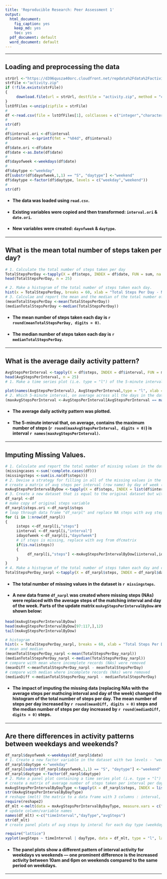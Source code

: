 ```yaml
---
title: 'Reproducible Research: Peer Assessment 1'
output:
  html_document:
    fig_caption: yes
    keep_md: yes
    toc: yes
  pdf_document: default
  word_document: default
---
```


------------------------------------

## Loading and preprocessing the data
```r
strUrl <-"https://d396qusza40orc.cloudfront.net/repdata%2Fdata%2Factivity.zip"
strFile <-"activity.zip"
if (!file.exists(strFile))
{
     download.file(url = strUrl, destfile = "activity.zip", method = "curl", mode = "wb")  
}
lstOfFiles <-unzip(zipfile = strFile)
#
df <-read.csv(file = lstOfFiles[1], colClasses = c("integer","character","integer"))
#
str(df)
#
df$interval.ori <-df$interval
df$interval <-sprintf(fmt = "%04d", df$interval)
#
df$date.ori <-df$date
df$date <-as.Date(df$date)
#
df$dayofweek <-weekdays(df$date)
#
df$daytype <-"weekday"
df[substr(df$dayofweek,1,1) == "S", "daytype"] <-"weekend"
df$daytype <-factor(df$daytype, levels = c("weekday","weekend"))
#
str(df)
```

* #### The data was loaded using `read.csv`.
* #### Existing variables were copied and then transformed: `interval.ori` & `date.ori`.
* #### New variables were created: `dayofweek` & `daytype`.

----------------------------------------------------

## What is the mean total number of steps taken per day?
```r
# 1. Calculate the total number of steps taken per day
TotalStepsPerDay <-tapply(X = df$steps, INDEX = df$date, FUN = sum, na.rm = TRUE)
head(TotalStepsPerDay, n = 25)
```

```r
# 2. Make a histogram of the total number of steps taken each day.
hist(x = TotalStepsPerDay, breaks = 60, xlab = "Total Steps Per Day - NAs removed")
# 3. Calculae and report the mean and the median of the total number of steps taken per day.
(meanTotalStepsPerDay <-mean(TotalStepsPerDay))
(medianTotalStepsPerDay <-median(TotalStepsPerDay))
```
* #### The mean number of steps taken each day is `r round(meanTotalStepsPerDay, digits = 0)`.
* #### The median number of steps taken each day is `r medianTotalStepsPerDay`.

----------------------------------------------

## What is the average daily activity pattern?
```r
AvgStepsPerInterval <-tapply(X = df$steps, INDEX = df$interval, FUN = mean, na.rm = TRUE)
head(AvgStepsPerInterval, n = 25)
# 1. Make a time series plot (i.e. type = "l") of the 5-minute interval (x-axis) and the average number of steps taken, averaged across all days (y-axis)
```

```r
plot(names(AvgStepsPerInterval), AvgStepsPerInterval,type = "l", xlab = "5 Minute Intervals")
# 2. Which 5-minute interval, on average across all the days in the dataset, contains the maximum number of steps?
(maxAvgStepsPerInterval <-AvgStepsPerInterval[AvgStepsPerInterval == max(AvgStepsPerInterval)])
```

* #### The average daily activity pattern was plotted.
* #### The 5-minute interval that, on average, contains the maximum number of steps (`r round(maxAvgStepsPerInterval, digits = 0)`) is interval `r names(maxAvgStepsPerInterval)`.

--------------------------

## Imputing Missing Values.
```r
# 1. Calculate and report the total number of missing values in the dataset (i.e. the total number of rows with NAs)
(missingcases <-sum(!complete.cases(df)))
(missingsteps <-sum(is.na(df$steps)))
# 2. Devise a strategy for filling in all of the missing values in the dataset.
# create a matrix of avg steps per interval (row name) by day of week (column name)
mxAvgStepsPerIntervalByDow <-tapply(X = df$steps, INDEX = list(df$interval,df$dayofweek), mean, na.rm = TRUE)
# 3. Create a new dataset that is equal to the original dataset but with missing data filled in.
df_narpl <-df
# make copy of original steps variable
df_narpl$steps.ori <-df_narpl$steps
# loop through data frame "df_narpl" and replace NA steps with avg steps from replacement matrix
for (i in 1:nrow(df_narpl))
{
     isteps <-df_narpl[i,"steps"]
     iinterval <-df_narpl[i,"interval"]
     idayofweek <-df_narpl[i,"dayofweek"]
     # if steps is missing, replace with avg from dfcmatrix
     if(is.na(isteps))
     {
          df_narpl[i,"steps"] <-mxAvgStepsPerIntervalByDow[iinterval,idayofweek]
     }
}
# 4. Make a histogram of the total number of steps taken each day and calculate the mean and median total number of steps taken per day.
TotalStepsPerDay_narpl <-tapply(X = df_narpl$steps, INDEX = df_narpl$date, FUN = sum, na.rm = TRUE)
```
* #### The total number of missing values in the dataset is `r missingsteps`.
* #### A new data frame `df_narpl` was created where missing steps (NAs) were replaced with the average steps of the matching interval and day of the week. Parts of the update matrix `mxAvgStepsPerIntervalByDow` are shown below:

```r
head(mxAvgStepsPerIntervalByDow)
head(mxAvgStepsPerIntervalByDow[97:117,],12)
tail(mxAvgStepsPerIntervalByDow)
```

```r
# histogram
hist(x = TotalStepsPerDay_narpl, breaks = 60, xlab = "Total Steps Per Day - NAs Replaced with Avg Values")
# mean and median
(meanTotalStepsPerDay_narpl <-mean(TotalStepsPerDay_narpl))
(medianTotalStepsPerDay_narpl <-median(TotalStepsPerDay_narpl))
# compare with mean where incomplete records (NAs) were removed
(meanDiff <-meanTotalStepsPerDay_narpl - meanTotalStepsPerDay)
# compare with median where incomplete records (NAs) were removed
(medianDiff <-medianTotalStepsPerDay_narpl - medianTotalStepsPerDay)
```

* #### The impact of imputing the missing data (replacing NAs with the average steps per mathcing interval and day of the week) changed the histogram of the total number of steps per day. The mean number of steps per day increased by `r round(meanDiff, digits = 0)` steps and the median number of steps per day increased by `r round(medianDiff, digits = 0)` steps.

----------------------------------------------------------------------------

## Are there differences in activity patterns between weekdays and weekends?
```r
df_narpl$dayofweek <-weekdays(df_narpl$date)
# 1. Create a new factor variable in the dataset with two levels - "weekday" and "weekend" indicating whether a given date is a weekday or a weekend day.
df_narpl$daytype <-"weekday"
df_narpl[substr(df_narpl$dayofweek,1,1) == "S", "daytype"] <-"weekend"
df_narpl$daytype <-factor(df_narpl$daytype)
# 2. Make a panel plot containing a time series plot (i.e. type = "l") of the 5-minute interval (x-axis) and the average number of steps taken, averaged across all weekdays or weekend days (y-axis)
# create a matrix of average number of steps taken per interval per daytype (weekday & weekend)
mxAvgStepsPerIntervalByDayType <-tapply(X = df_narpl$steps, INDEX = list(df_narpl$interval, df_narpl$daytype), FUN = mean, na.rm = TRUE)
str(mxAvgStepsPerIntervalByDayType)
# reshape (melt) the matrix to a data frame with 3 columns : interval, day type and avg steps per interval
require(reshape2)
df_mlt <-melt(data = mxAvgStepsPerIntervalByDayType, measure.vars = c("weekday","weekend"), id.vars = c("interval"))
# update column/variable names
names(df_mlt) <-c("timeInterval","dayType","avgSteps")
str(df_mlt)
# create panel plots of avg steps by interal for each day type (weekday & weekend)
```

```r
require("lattice")
xyplot(avgSteps ~ timeInterval | dayType, data = df_mlt, type = "l", layout = c(1,2), xlab = "5 Minute Intervals", ylab = "Avg Steps" )
```

* #### The panel plots show a different pattern of interval activity for weekdays vs weekends --- one prominent difference is the increased activity between 10am and 6pm on weekends compared to the same period on weekdays.

-----------------------------------------------